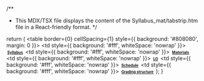 
/**
 * This MDX/TSX file displays the content of the Syllabus_mat/tabstrip.htm file in a React-friendly format.
 */

  return (
    <table border={0} cellSpacing={1} style={{ background: '#808080', margin: 0 }}>
      <tbody>
        <tr>
          <td style={{ background: '#fff', whiteSpace: 'nowrap' }}>
            <b><small><small>&nbsp;<a href="sheet001.mdx">Syllabus</a>&nbsp;</small></small></b>
          </td>
          <td style={{ background: '#fff', whiteSpace: 'nowrap' }}>
            <b><small><small>&nbsp;<a href="sheet002.mdx">Materials</a>&nbsp;</small></small></b>
          </td>
          <td style={{ background: '#fff', whiteSpace: 'nowrap' }}>
            <b><small><small>&nbsp;<a href="sheet003.mdx">LO</a>&nbsp;</small></small></b>
          </td>
          <td style={{ background: '#fff', whiteSpace: 'nowrap' }}>
            <b><small><small>&nbsp;<a href="sheet004.mdx">Schedule</a>&nbsp;</small></small></b>
          </td>
          <td style={{ background: '#fff', whiteSpace: 'nowrap' }}>
            <b><small><small>&nbsp;<a href="sheet005.mdx">Grading structure</a>&nbsp;</small></small></b>
          </td>
        </tr>
      </tbody>
    </table>
  );
}
